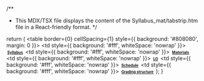 
/**
 * This MDX/TSX file displays the content of the Syllabus_mat/tabstrip.htm file in a React-friendly format.
 */

  return (
    <table border={0} cellSpacing={1} style={{ background: '#808080', margin: 0 }}>
      <tbody>
        <tr>
          <td style={{ background: '#fff', whiteSpace: 'nowrap' }}>
            <b><small><small>&nbsp;<a href="sheet001.mdx">Syllabus</a>&nbsp;</small></small></b>
          </td>
          <td style={{ background: '#fff', whiteSpace: 'nowrap' }}>
            <b><small><small>&nbsp;<a href="sheet002.mdx">Materials</a>&nbsp;</small></small></b>
          </td>
          <td style={{ background: '#fff', whiteSpace: 'nowrap' }}>
            <b><small><small>&nbsp;<a href="sheet003.mdx">LO</a>&nbsp;</small></small></b>
          </td>
          <td style={{ background: '#fff', whiteSpace: 'nowrap' }}>
            <b><small><small>&nbsp;<a href="sheet004.mdx">Schedule</a>&nbsp;</small></small></b>
          </td>
          <td style={{ background: '#fff', whiteSpace: 'nowrap' }}>
            <b><small><small>&nbsp;<a href="sheet005.mdx">Grading structure</a>&nbsp;</small></small></b>
          </td>
        </tr>
      </tbody>
    </table>
  );
}
